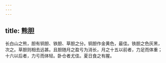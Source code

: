 ```yaml
---
---
---
```

title: 熊胆
---



长白山之熊，胆有铜胆、铁胆、草胆之分。铜胆作金黄色，最佳。铁胆之色灰黑，次之。草胆则相去远甚。且胆随月之盈亏为消长，月之十五以前者，力足而体重；十六以后者，力亏而体轻。卧仓者尤佳。夏日食之有腥。